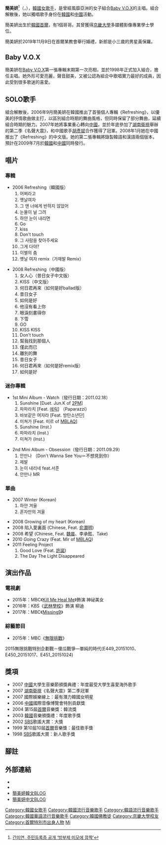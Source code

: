 {{blpsources|time=2016-10-10T05:38:58+00:00}}
{{艺人
| 姓名     = 简美妍
| 类型     = 女歌手
| 图片     = Kan Mi-Yeon.jpg
| 图片尺寸 = 
| 图片简介 = 
| 原名     = 
| 外文名   = {{lang|ko|간미연}}
| 罗马拼音 = Kan Mi Youn
| 英文名   = 
| 綽号     =
| 其他艺名 = 
| 国籍     = {{KOR}}
| 民族     = 
| 籍贯     = 
| 出生日期 = {{birth_date_and_age|1982|2|2}}
| 出生地点 = {{KOR}}[[首爾特別市|首爾特別市]]
| 逝世日期 = 
| 逝世地点 = 
| 职业     = 
| 语言     = [[韩语|韩语]]、[[汉语|汉语]]、[[英语|英语]]
| 教育程度 = [[京畿大学|京畿大学]]多媒体影像专业学士学位
| 宗教信仰 = [[佛教|佛教]]
| 配偶     = 黃바울（2019年11月9日結婚）
| 音乐类型 = 
| 演奏乐器 = 
| 出身地   = 
| 出道作   = 
| 出道日期 = 1997年
| 代表作   = 
| 活跃年代 = 1998年至今
| 唱片公司 = 
| 经纪公司 = 
| 網站     = 
| 相關團體 = [[Baby_V.O.X|Baby V.O.X]]
| 獎項     = 
| IMDb    = 
| 現任成員 = 
| 過往成員 = 
}}
{{Infobox Korean name
|hangul =간미연
|hanja =簡美姸
|rr =Gan Mi-Yeon
|mr =Kan Miyŏn
}}
'''簡美妍'''<ref>[http://news.nate.com/view/20120103n23884 간미연, 주민등록증 공개 ‘방부제 미모에 깜짝’]{{ko}}</ref>（{{lang-ko|'''간미연'''}}，{{bd|1982年|2月2日|catIdx=Kan}}），[[大韓民國|韓國]][[女歌手|女歌手]]，是曾經風靡亞洲的女子組合[[Baby_V.O.X|Baby V.O.X]]的主唱。組合解散後，她以獨唱歌手身份在[[韓國|韓國]]和[[中國|中國]]活動。

簡美妍出生於[[韓國|韓國]][[首爾|首爾]]，有1個哥哥。其曾獲得[[京畿大學|京畿大學]]多媒體影像專業學士學位。

簡美妍於2019年11月9日在首爾某教會舉行婚禮，新郎是小三歲的男星黃保羅。

== Baby V.O.X ==
簡美妍在[[Baby_V.O.X|Baby V.O.X]]第一張專輯末期第一次亮相，並於1998年正式加入組合，擔任主唱。她外形可愛亮麗，聲音甜美，又被公認為組合中歌唱實力最好的成員，因此受到很多歌迷的喜愛。

== SOLO歌手 ==
組合解散後，2006年9月簡美妍在韓國推出了首張個人專輯《Refreshing》，以優美的抒情歌曲做主打，以區別組合時期的舞曲風格，但同時保留了部分舞曲，延續組合時期的魅力。2007年她將事業重心轉向[[中國|中國]]，並於年底參加了[[湖南衛視|湖南衛視]]舉辦的第二季《名聲大震》，和中國歌手[[胡彥斌|胡彥斌]]合作獲得了冠軍。2008年1月她在中國推出了《Refreshing》的中文版。她的第二張專輯將錄製韓語和漢語兩個版本，預計在2009年7月於[[韓國|韓國]]和[[中國|中國]]同時發行。

== 唱片 ==
=== 專輯 ===
*2006 Refreshing（韓國版）
*#어쩌라고  
*#옛날여자     
*#그 앤 너에게 반하지 않았어  
*#눈물이 널 그려      
*#하얀 눈이 내리면    
*#Go  
*#kiss   
*#Don't touch     
*#그 사람을 찾아주세요    
*#그게 다야?   
*#이별의 춤        
*#옛날 여자 remix（가재발 Remix）  

*2008 Refreshing（中國版）
*#女人心（昔日女子中文版）
*#KISS（中文版）
*#何日君再來（如何是好ballad版）
*#昔日女子
*#如何是好
*#他沒有看上你
*#眼淚刻畫得你
*#下雪
*#GO
*#KISS KISS
*#Don't touch
*#幫我找到那個人
*#僅此而已
*#離別的舞
*#昔日女子
*#何日君再來（如何是好remix版）
*#如何是好

=== 迷你專輯 ===
*1st Mini Album - Watch（發行日期：2011.02.18）
*#Sunshine [Duet. Jun.K of [[2PM|2PM]]] 
*#파파라치 [Feat. [[文晸赫|에릭]]] （Paparazzi）
*#바보같은 여자라 [Feat. 방탄소년단] 
*#미쳐가 [Feat. 미르 of [[MBLAQ|MBLAQ]]] 
*#Sunshine (Inst.) 
*#파파라치 (Inst.) 
*#미쳐가 (Inst.)

*2nd Mini Album - Obsession（發行日期：2011.09.29）
*#안만나 （Don't Wanna See You＝不想見到你）
*#제발 
*#눈이 내리네 feat.서준 
*#안만나 MR

=== 單曲 ===
*2007 Winter (Korean)
*#하얀 겨울 
*#혼자만의 겨울

*2008 Growing of my heart (Korean)
*2008 陷入愛裏面 (Chinese, Feat. [[俞灝明|俞灝明]])
*2008 希望 (Chinese, Feat. [[魏晨|魏晨]]、李承鉉、Take)
*2010 Going Crazy (Feat. Mir of [[MBLAQ|MBLAQ]])
*2011 Feeling Project
*#Good Love (Feat. [[許諾|許諾]])
*#The Day The Light Disappeared

== 演出作品 ==
=== 電視劇 ===
*2015年：MBC《[[Kill_Me_Heal_Me|Kill Me Heal Me]]》飾演 神祕美女
*2016年：KBS《[[武林學校|武林學校]]》飾演 柳迪
*2017年：MBC《[[Missing9|Missing9]]》

=== 綜藝節目 ===
*2015年：MBC《[[無限挑戰|無限挑戰]]》
2015無限挑戰特別企劃戰－傻瓜戰爭—單純的時代(E449_20151010、E450_20151017、E451_20151024)

== 獎項 ==
*2007 [[中國|中國]]大學生音樂節頒獎典禮：年度最受大學生喜愛海外歌手
*2007 [[湖南衛視|湖南衛視]]《名聲大震》第二季冠軍
*2007 國際娛樂線上：最有潛力韓國女明星
*2006 [[中國|中國]]國際音像博覽會特別貢獻獎
*2004 第15屆[[首爾|首爾]]音樂獎：韓流獎
*2003 [[韓國|韓國]]音樂頒獎禮：年度歌手獎
*2002 [[SBS_(韓國)|SBS]]歌謠大賞：大獎
*1999 第10屆10屆[[首爾|首爾]]音樂獎：最佳歌手獎
*1998 [[SBS_(韓國)|SBS]]歌謠大賞：新人歌手獎

== 腳註 ==
{{reflist}}
== 外部連結 ==
*{{facebook|kanmiyeon}}
*{{instagram|miyoun_kan}}
*[http://minihp.cyworld.com/pims/main/pims_main.asp?tid=29943653 簡美妍韓文BLOG]
*[http://blog.sina.com.cn/kanmiyoun 簡美妍中文BLOG] {{Wayback|url=http://blog.sina.com.cn/kanmiyoun |date=20210225194608 }}

{{Authority control}}
{{DEFAULTSORT:Kan簡}}
[[Category:韓國女歌手|Category:韓國女歌手]]
[[Category:韓國流行音樂歌手|Category:韓國流行音樂歌手]]
[[Category:韓語流行音樂歌手|Category:韓語流行音樂歌手]]
[[Category:韓國華語流行音樂歌手|Category:韓國華語流行音樂歌手]]
[[Category:韓國佛教徒|Category:韓國佛教徒]]
[[Category:京畿大學校友|Category:京畿大學校友]]
[[Category:首爾特別市出身人物|Category:首爾特別市出身人物]]
[[Category:簡姓|Mi]]